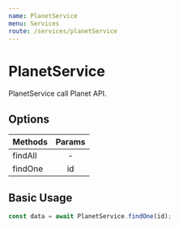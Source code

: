 ```yaml
---
name: PlanetService
menu: Services
route: /services/planetService
---
```


# PlanetService

PlanetService call Planet API.

## Options

| Methods | Params |
| ------- | :----: |
| findAll |   -    |
| findOne |   id   |

## Basic Usage

```js
const data = await PlanetService.findOne(id);
```
